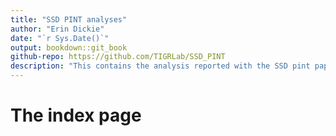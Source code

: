 ```yaml
---
title: "SSD PINT analyses"
author: "Erin Dickie"
date: "`r Sys.Date()`" 
output: bookdown::git_book
github-repo: https://github.com/TIGRLab/SSD_PINT
description: "This contains the analysis reported with the SSD pint paper"
---
```


# The index page